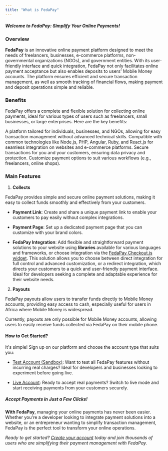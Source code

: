 ```yaml
---
title: "What is FedaPay"
---
```


##### **_Welcome to FedaPay: Simplify Your Online Payments!_**

### Overview

**FedaPay** is an innovative online payment platform designed to meet the needs of freelancers, businesses, e-commerce platforms, non-governmental organizations (NGOs), and government entities. With its user-friendly interface and quick integration, FedaPay not only facilitates online payment acceptance but also enables deposits to users' Mobile Money accounts. The platform ensures efficient and secure transaction management, as well as smooth tracking of financial flows, making payment and deposit operations simple and reliable.

### Benefits

FedaPay offers a complete and flexible solution for collecting online payments, ideal for various types of users such as freelancers, small businesses, or large enterprises. Here are the key benefits:

<CardGroup cols={2}>
  <Card
    title="Accessibility"
  >
    A platform tailored for individuals, businesses, and NGOs, allowing for easy transaction management without advanced technical skills.
  </Card>
  <Card
    title="Simplified Integration"
  >
    Compatible with common technologies like Node.js, PHP, Angular, Ruby, and React.js for seamless integration on websites and e-commerce platforms.
  </Card>
  <Card
    title="Security"
  >
    Secure transactions for you and your customers, ensuring data privacy and protection.
  </Card>
  <Card
    title="Flexibility"
  >
    Customize payment options to suit various workflows (e.g., freelancers, online shops).
  </Card>
</CardGroup>

### Main Features

1. **Collects**

FedaPay provides simple and secure online payment solutions, making it easy to collect funds smoothly and effectively from your customers.

  - **Payment Link**: Create and share a unique payment link to enable your customers to pay easily without complex integrations.

  - **Payment Page**: Set up a dedicated payment page that you can customize with your brand colors.

  - **FedaPay Integration**: Add flexible and straightforward payment solutions to your website using **libraries** available for various languages and frameworks, or choose integration via the [FedaPay Checkout.js widget](/libraries/en/checkoutjs-en). This solution allows you to choose between direct integration for full control and advanced customization, or a redirect integration, which directs your customers to a quick and user-friendly payment interface. Ideal for developers seeking a complete and adaptable experience for their website needs.

2. **Payouts**

FedaPay payouts allow users to transfer funds directly to Mobile Money accounts, providing easy access to cash, especially useful for users in Africa where Mobile Money is widespread.

<Note>Currently, payouts are only possible for Mobile Money accounts, allowing users to easily receive funds collected via FedaPay on their mobile phone.</Note>

#### How to Get Started?

It's simple! Sign up on our platform and choose the account type that suits you:

- [Test Account (Sandbox)](https://sandbox.fedapay.com/register): Want to test all FedaPay features without incurring real charges? Ideal for developers and businesses looking to experiment before going live.

- [Live Account](https://live.fedapay.com/register): Ready to accept real payments? Switch to live mode and start receiving payments from your customers securely.

##### **_Accept Payments in Just a Few Clicks!_**

**With FedaPay**, managing your online payments has never been easier. Whether you're a developer looking to integrate payment solutions into a website, or an entrepreneur wanting to simplify transaction management, FedaPay is the perfect tool to transform your online operations.

_Ready to get started? [Create your account](https://live.fedapay.com/register) today and join thousands of users who are simplifying their payment management with FedaPay._

